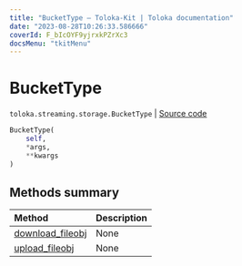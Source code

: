 ```yaml
---
title: "BucketType — Toloka-Kit | Toloka documentation"
date: "2023-08-28T10:26:33.586666"
coverId: F_bIcOYF9yjrxkPZrXc3
docsMenu: "tkitMenu"
---
```


# BucketType

`toloka.streaming.storage.BucketType` | [Source code](https://github.com/Toloka/toloka-kit/blob/v1.2.1/src/streaming/storage.py#L148)

```python
BucketType(
    self,
    *args,
    **kwargs
)
```

## Methods summary

| Method | Description |
| :------| :-----------|
[download_fileobj](/docs/toloka-kit/reference/toloka.streaming.storage.BucketType.download_fileobj)| None
[upload_fileobj](/docs/toloka-kit/reference/toloka.streaming.storage.BucketType.upload_fileobj)| None